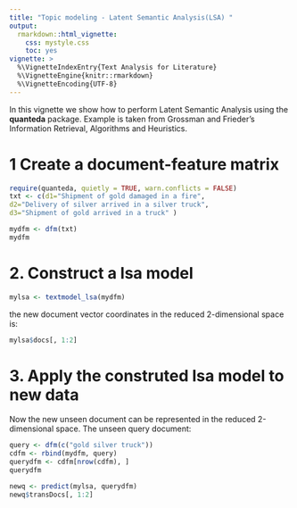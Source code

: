 ```yaml
---
title: "Topic modeling - Latent Semantic Analysis(LSA) "
output: 
  rmarkdown::html_vignette:
    css: mystyle.css
    toc: yes
vignette: >
  %\VignetteIndexEntry{Text Analysis for Literature}
  %\VignetteEngine{knitr::rmarkdown}
  %\VignetteEncoding{UTF-8}
---
```


<!--
%\VignetteEngine{knitr::rmarkdown}
%\VignetteIndexEntry{Quickstart}
-->

In this vignette we show how to perform Latent Semantic Analysis using the **quanteda** package. Example is taken from Grossman and Frieder’s Information Retrieval, Algorithms and Heuristics. 

# 1 Create a document-feature matrix

```r
require(quanteda, quietly = TRUE, warn.conflicts = FALSE)
txt <- c(d1="Shipment of gold damaged in a fire",
d2="Delivery of silver arrived in a silver truck",
d3="Shipment of gold arrived in a truck" )

mydfm <- dfm(txt)
mydfm
```



# 2. Construct a lsa model
```r
mylsa <- textmodel_lsa(mydfm)
```

 the new document vector coordinates in the reduced 2-dimensional space is:
```r
mylsa$docs[, 1:2]
```

# 3. Apply the construted lsa model to new data
Now the new unseen document can be represented in the reduced 2-dimensional space.
The unseen query document:
```r
query <- dfm(c("gold silver truck"))
cdfm <- rbind(mydfm, query)
querydfm <- cdfm[nrow(cdfm), ]
querydfm
```
```r
newq <- predict(mylsa, querydfm)
newq$transDocs[, 1:2]
```
